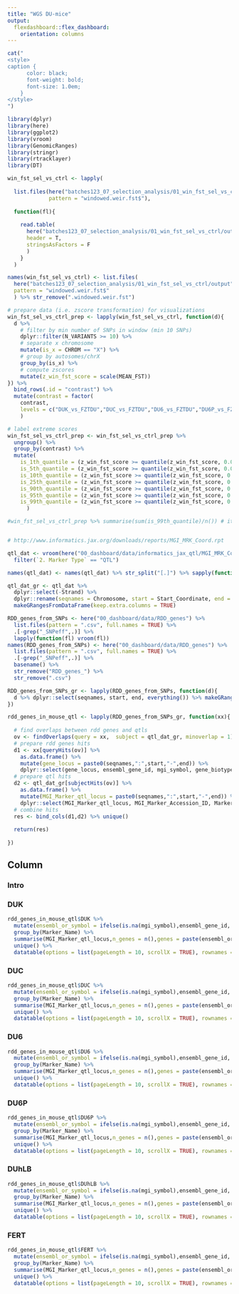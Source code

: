 ```yaml
---
title: "WGS DU-mice"
output:
  flexdashboard::flex_dashboard:
    orientation: columns
---
```



```r
cat("
<style>
caption {
      color: black;
      font-weight: bold;
      font-size: 1.0em;
    }
</style>
")
```

```r

library(dplyr)
library(here)
library(ggplot2)
library(vroom)
library(GenomicRanges)
library(stringr)
library(rtracklayer)
library(DT)
```

```r

win_fst_sel_vs_ctrl <- lapply(
  
  list.files(here("batches123_07_selection_analysis/01_win_fst_sel_vs_ctrl/output"),
             pattern = "windowed.weir.fst$"), 
  
  function(fl){
    
    read.table(
      here("batches123_07_selection_analysis/01_win_fst_sel_vs_ctrl/output",fl),
      header = T,
      stringsAsFactors = F
      )
    }
  )

names(win_fst_sel_vs_ctrl) <- list.files(
  here("batches123_07_selection_analysis/01_win_fst_sel_vs_ctrl/output"),
  pattern = "windowed.weir.fst$"
  ) %>% str_remove(".windowed.weir.fst")

# prepare data (i.e. zscore transformation) for visualizations
win_fst_sel_vs_ctrl_prep <- lapply(win_fst_sel_vs_ctrl, function(d){
  d %>% 
    # filter by min number of SNPs in window (min 10 SNPs)
    dplyr::filter(N_VARIANTS >= 10) %>% 
    # separate x chromosome
    mutate(is_x = CHROM == "X") %>% 
    # group by autosomes/chrX
    group_by(is_x) %>% 
    # compute zscores
    mutate(z_win_fst_score = scale(MEAN_FST))   
}) %>% 
  bind_rows(.id = "contrast") %>% 
  mutate(contrast = factor(
    contrast, 
    levels = c("DUK_vs_FZTDU","DUC_vs_FZTDU","DU6_vs_FZTDU","DU6P_vs_FZTDU","DUhLB_vs_FZTDU","FERT_vs_FZTDU"))
    )

# label extreme scores
win_fst_sel_vs_ctrl_prep <- win_fst_sel_vs_ctrl_prep %>% 
  ungroup() %>% 
  group_by(contrast) %>% 
  mutate(
    is_1th_quantile = (z_win_fst_score >= quantile(z_win_fst_score, 0.01) ),
    is_5th_quantile = (z_win_fst_score >= quantile(z_win_fst_score, 0.05) ),
    is_10th_quantile = (z_win_fst_score >= quantile(z_win_fst_score, 0.10) ),
    is_25th_quantile = (z_win_fst_score >= quantile(z_win_fst_score, 0.25) ),
    is_90th_quantile = (z_win_fst_score >= quantile(z_win_fst_score, 0.90) ),
    is_95th_quantile = (z_win_fst_score >= quantile(z_win_fst_score, 0.95) ),
    is_99th_quantile = (z_win_fst_score >= quantile(z_win_fst_score, 0.99) )
      )

#win_fst_sel_vs_ctrl_prep %>% summarise(sum(is_99th_quantile)/n()) # it checks out :)



```

```r

# http://www.informatics.jax.org/downloads/reports/MGI_MRK_Coord.rpt

qtl_dat <- vroom(here("00_dashboard/data/informatics_jax_qtl/MGI_MRK_Coord.rpt"), comment = "#", col_names = TRUE) %>% 
  filter(`2. Marker Type` == "QTL")

names(qtl_dat) <- names(qtl_dat) %>% str_split("[.]") %>% sapply(function(x) x[-1]) %>% str_trim() %>% str_replace_all(" ", "_")

```

```r
qtl_dat_gr <- qtl_dat %>% 
  dplyr::select(-Strand) %>% 
  dplyr::rename(seqnames = Chromosome, start = Start_Coordinate, end = End_Coordinate) %>% 
  makeGRangesFromDataFrame(keep.extra.columns = TRUE)
```

```r
RDD_genes_from_SNPs <- here("00_dashboard/data/RDD_genes") %>% 
  list.files(pattern = ".csv", full.names = TRUE) %>% 
  .[-grep("_SNPeff",.)] %>% 
  lapply(function(fl) vroom(fl))
names(RDD_genes_from_SNPs) <- here("00_dashboard/data/RDD_genes") %>% 
  list.files(pattern = ".csv", full.names = TRUE) %>% 
  .[-grep("_SNPeff",.)] %>% 
  basename() %>% 
  str_remove("RDD_genes_") %>% 
  str_remove(".csv")
```

```r
RDD_genes_from_SNPs_gr <- lapply(RDD_genes_from_SNPs, function(d){
  d %>% dplyr::select(seqnames, start, end, everything()) %>% makeGRangesFromDataFrame(keep.extra.columns = TRUE)
})
```

```r
rdd_genes_in_mouse_qtl <- lapply(RDD_genes_from_SNPs_gr, function(xx){
  
  # find overlaps between rdd genes and qtls
  ov <- findOverlaps(query = xx,  subject = qtl_dat_gr, minoverlap = 1)
  # prepare rdd genes hits
  d1 <- xx[queryHits(ov)] %>% 
    as.data.frame() %>% 
    mutate(gene_locus = paste0(seqnames,":",start,"-",end)) %>% 
    dplyr::select(gene_locus, ensembl_gene_id, mgi_symbol, gene_biotype)
  # prepare qtl hits
  d2 <- qtl_dat_gr[subjectHits(ov)] %>% 
    as.data.frame() %>% 
    mutate(MGI_Marker_qtl_locus = paste0(seqnames,":",start,"-",end)) %>% 
    dplyr::select(MGI_Marker_qtl_locus, MGI_Marker_Accession_ID, Marker_Type, Marker_Symbol, Marker_Name, Genome_Build)
  # combine hits
  res <- bind_cols(d1,d2) %>% unique()
  
  return(res)
  
})
```

Column {.tabset}
------------------

### Intro

### DUK
```r
rdd_genes_in_mouse_qtl$DUK %>% 
  mutate(ensembl_or_symbol = ifelse(is.na(mgi_symbol),ensembl_gene_id,  mgi_symbol)) %>% 
  group_by(Marker_Name) %>% 
  summarise(MGI_Marker_qtl_locus,n_genes = n(),genes = paste(ensembl_or_symbol, collapse = " / ")) %>% 
  unique() %>% 
  datatable(options = list(pageLength = 10, scrollX = TRUE), rownames = FALSE)
```

### DUC
```r
rdd_genes_in_mouse_qtl$DUC %>% 
  mutate(ensembl_or_symbol = ifelse(is.na(mgi_symbol),ensembl_gene_id,  mgi_symbol)) %>% 
  group_by(Marker_Name) %>% 
  summarise(MGI_Marker_qtl_locus,n_genes = n(),genes = paste(ensembl_or_symbol, collapse = " / ")) %>% 
  unique() %>% 
  datatable(options = list(pageLength = 10, scrollX = TRUE), rownames = FALSE)
```

### DU6
```r
rdd_genes_in_mouse_qtl$DU6 %>% 
  mutate(ensembl_or_symbol = ifelse(is.na(mgi_symbol),ensembl_gene_id,  mgi_symbol)) %>% 
  group_by(Marker_Name) %>% 
  summarise(MGI_Marker_qtl_locus,n_genes = n(),genes = paste(ensembl_or_symbol, collapse = " / ")) %>% 
  unique() %>% 
  datatable(options = list(pageLength = 10, scrollX = TRUE), rownames = FALSE)
```

### DU6P
```r
rdd_genes_in_mouse_qtl$DU6P %>% 
  mutate(ensembl_or_symbol = ifelse(is.na(mgi_symbol),ensembl_gene_id,  mgi_symbol)) %>% 
  group_by(Marker_Name) %>% 
  summarise(MGI_Marker_qtl_locus,n_genes = n(),genes = paste(ensembl_or_symbol, collapse = " / ")) %>% 
  unique() %>% 
  datatable(options = list(pageLength = 10, scrollX = TRUE), rownames = FALSE)
```

### DUhLB
```r
rdd_genes_in_mouse_qtl$DUhLB %>% 
  mutate(ensembl_or_symbol = ifelse(is.na(mgi_symbol),ensembl_gene_id,  mgi_symbol)) %>% 
  group_by(Marker_Name) %>% 
  summarise(MGI_Marker_qtl_locus,n_genes = n(),genes = paste(ensembl_or_symbol, collapse = " / ")) %>% 
  unique() %>% 
  datatable(options = list(pageLength = 10, scrollX = TRUE), rownames = FALSE)
```

### FERT
```r
rdd_genes_in_mouse_qtl$FERT %>% 
  mutate(ensembl_or_symbol = ifelse(is.na(mgi_symbol),ensembl_gene_id,  mgi_symbol)) %>% 
  group_by(Marker_Name) %>% 
  summarise(MGI_Marker_qtl_locus,n_genes = n(),genes = paste(ensembl_or_symbol, collapse = " / ")) %>% 
  unique() %>% 
  datatable(options = list(pageLength = 10, scrollX = TRUE), rownames = FALSE)
```


